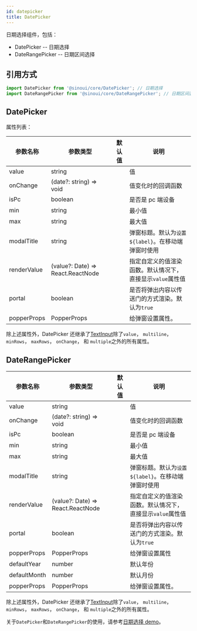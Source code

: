 ```yaml
---
id: datepicker
title: DatePicker
---
```


日期选择组件，包括：

- DatePicker -- 日期选择
- DateRangePicker -- 日期区间选择

## 引用方式

```ts
import DatePicker from '@sinoui/core/DatePicker'; // 日期选择
import DateRangePicker from '@sinoui/core/DateRangePicker'; // 日期区间选择
```

## DatePicker

属性列表：

| 参数名称    | 参数类型                          | 默认值 | 说明                                                      |
| ----------- | --------------------------------- | ------ | --------------------------------------------------------- |
| value       | string                            |        | 值                                                        |
| onChange    | (date?: string) => void           |        | 值变化时的回调函数                                        |
| isPc        | boolean                           |        | 是否是 pc 端设备                                          |
| min         | string                            |        | 最小值                                                    |
| max         | string                            |        | 最大值                                                    |
| modalTitle  | string                            |        | 弹窗标题。默认为`设置${label}`。在移动端弹窗时使用        |
| renderValue | (value?: Date) => React.ReactNode |        | 指定自定义的值渲染函数。默认情况下，直接显示`value`属性值 |
| portal      | boolean                           |        | 是否将弹出内容以传送门的方式渲染。默认为`true`            |
| popperProps | PopperProps                       |        | 给弹窗设置属性。                                          |

除上述属性外，DatePicker 还继承了[TextInput](./text-input)除了`value`， `multiline`， `minRows`， `maxRows`， `onChange`， 和 `multiple`之外的所有属性。

## DateRangePicker

| 参数名称     | 参数类型                          | 默认值 | 说明                                                      |
| ------------ | --------------------------------- | ------ | --------------------------------------------------------- |
| value        | string                            |        | 值                                                        |
| onChange     | (date?: string) => void           |        | 值变化时的回调函数                                        |
| isPc         | boolean                           |        | 是否是 pc 端设备                                          |
| min          | string                            |        | 最小值                                                    |
| max          | string                            |        | 最大值                                                    |
| modalTitle   | string                            |        | 弹窗标题。默认为`设置${label}`。在移动端弹窗时使用        |
| renderValue  | (value?: Date) => React.ReactNode |        | 指定自定义的值渲染函数。默认情况下，直接显示`value`属性值 |
| portal       | boolean                           |        | 是否将弹出内容以传送门的方式渲染。默认为`true`            |
| popperProps  | PopperProps                       |        | 给弹窗设置属性                                            |
| defaultYear  | number                            |        | 默认年份                                                  |
| defaultMonth | number                            |        | 默认月份                                                  |
| popperProps  | PopperProps                       |        | 给弹窗设置属性。                                          |

除上述属性外，DatePicker 还继承了[TextInput](./text-input)除了`value`， `multiline`， `minRows`， `maxRows`， `onChange`， 和 `multiple`之外的所有属性。

关于`DatePicker`和`DateRangePicker`的使用，请参考[日期选择 demo](../components/datepicker)。
